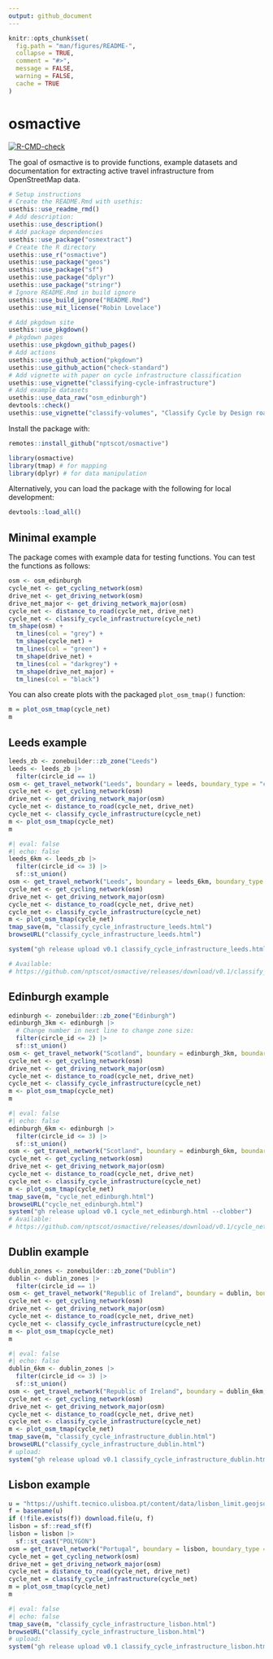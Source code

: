```yaml
---
output: github_document
---
```


<!-- README.md is generated from README.Rmd. Please edit that file -->

```r
knitr::opts_chunk$set(
  fig.path = "man/figures/README-",
  collapse = TRUE,
  comment = "#>",
  message = FALSE,
  warning = FALSE,
  cache = TRUE
)
```

# osmactive

<!-- badges: start -->
[![R-CMD-check](https://github.com/nptscot/osmactive/actions/workflows/R-CMD-check.yaml/badge.svg)](https://github.com/nptscot/osmactive/actions/workflows/R-CMD-check.yaml)

<!-- badges: end -->

The goal of osmactive is to provide functions, example datasets and documentation for extracting active travel infrastructure from OpenStreetMap data.

```r
# Setup instructions
# Create the README.Rmd with usethis:
usethis::use_readme_rmd()
# Add description:
usethis::use_description()
# Add package dependencies
usethis::use_package("osmextract")
# Create the R directory
usethis::use_r("osmactive")
usethis::use_package("geos")
usethis::use_package("sf")
usethis::use_package("dplyr")
usethis::use_package("stringr")
# Ignore README.Rmd in build ignore
usethis::use_build_ignore("README.Rmd")
usethis::use_mit_license("Robin Lovelace")

# Add pkgdown site
usethis::use_pkgdown()
# pkgdown pages
usethis::use_pkgdown_github_pages()
# Add actions
usethis::use_github_action("pkgdown")
usethis::use_github_action("check-standard")
# Add vignette with paper on cycle infrastructure classification
usethis::use_vignette("classifying-cycle-infrastructure")
# Add example datasets
usethis::use_data_raw("osm_edinburgh")
devtools::check()
usethis::use_vignette("classify-volumes", "Classify Cycle by Design road volumes")
```

Install the package with:

```r
remotes::install_github("nptscot/osmactive")
```

```r
library(osmactive)
library(tmap) # for mapping
library(dplyr) # for data manipulation
```

Alternatively, you can load the package with the following for local development:

```r
devtools::load_all()
```

## Minimal example

The package comes with example data for testing functions.
You can test the functions as follows:

```r
osm <- osm_edinburgh
cycle_net <- get_cycling_network(osm)
drive_net <- get_driving_network(osm)
drive_net_major <- get_driving_network_major(osm)
cycle_net <- distance_to_road(cycle_net, drive_net)
cycle_net <- classify_cycle_infrastructure(cycle_net)
tm_shape(osm) +
  tm_lines(col = "grey") +
  tm_shape(cycle_net) +
  tm_lines(col = "green") +
  tm_shape(drive_net) +
  tm_lines(col = "darkgrey") +
  tm_shape(drive_net_major) +
  tm_lines(col = "black")
```

You can also create plots with the packaged `plot_osm_tmap()` function:

```r
m = plot_osm_tmap(cycle_net)
m
```

## Leeds example

```r
leeds_zb <- zonebuilder::zb_zone("Leeds")
leeds <- leeds_zb |>
  filter(circle_id == 1)
osm <- get_travel_network("Leeds", boundary = leeds, boundary_type = "clipsrc")
cycle_net <- get_cycling_network(osm)
drive_net <- get_driving_network_major(osm)
cycle_net <- distance_to_road(cycle_net, drive_net)
cycle_net <- classify_cycle_infrastructure(cycle_net)
m <- plot_osm_tmap(cycle_net)
m
```

```r
#| eval: false
#| echo: false
leeds_6km <- leeds_zb |>
  filter(circle_id <= 3) |>
  sf::st_union()
osm <- get_travel_network("Leeds", boundary = leeds_6km, boundary_type = "clipsrc")
cycle_net <- get_cycling_network(osm)
drive_net <- get_driving_network_major(osm)
cycle_net <- distance_to_road(cycle_net, drive_net)
cycle_net <- classify_cycle_infrastructure(cycle_net)
m <- plot_osm_tmap(cycle_net)
tmap_save(m, "classify_cycle_infrastructure_leeds.html")
browseURL("classify_cycle_infrastructure_leeds.html")

system("gh release upload v0.1 classify_cycle_infrastructure_leeds.html --clobber")

# Available:
# https://github.com/nptscot/osmactive/releases/download/v0.1/classify_cycle_infrastructure_leeds.html
```

## Edinburgh example


```r
edinburgh <- zonebuilder::zb_zone("Edinburgh")
edinburgh_3km <- edinburgh |>
  # Change number in next line to change zone size:
  filter(circle_id <= 2) |>
  sf::st_union()
osm <- get_travel_network("Scotland", boundary = edinburgh_3km, boundary_type = "clipsrc")
cycle_net <- get_cycling_network(osm)
drive_net <- get_driving_network_major(osm)
cycle_net <- distance_to_road(cycle_net, drive_net)
cycle_net <- classify_cycle_infrastructure(cycle_net)
m <- plot_osm_tmap(cycle_net)
m
```

<!-- Save an interactive version of the map to check the results as follows: -->

```r
#| eval: false
#| echo: false
edinburgh_6km <- edinburgh |>
  filter(circle_id <= 3) |>
  sf::st_union()
osm <- get_travel_network("Scotland", boundary = edinburgh_6km, boundary_type = "clipsrc")
cycle_net <- get_cycling_network(osm)
drive_net <- get_driving_network_major(osm)
cycle_net <- distance_to_road(cycle_net, drive_net)
cycle_net <- classify_cycle_infrastructure(cycle_net)
m <- plot_osm_tmap(cycle_net)
tmap_save(m, "cycle_net_edinburgh.html")
browseURL("cycle_net_edinburgh.html")
system("gh release upload v0.1 cycle_net_edinburgh.html --clobber")
# Available:
# https://github.com/nptscot/osmactive/releases/download/v0.1/cycle_net_edinburgh.html
```

## Dublin example

```r
dublin_zones <- zonebuilder::zb_zone("Dublin")
dublin <- dublin_zones |>
  filter(circle_id == 1)
osm <- get_travel_network("Republic of Ireland", boundary = dublin, boundary_type = "clipsrc")
cycle_net <- get_cycling_network(osm)
drive_net <- get_driving_network_major(osm)
cycle_net <- distance_to_road(cycle_net, drive_net)
cycle_net <- classify_cycle_infrastructure(cycle_net)
m <- plot_osm_tmap(cycle_net)
m
```

```r
#| eval: false
#| echo: false
dublin_6km <- dublin_zones |>
  filter(circle_id <= 3) |>
  sf::st_union()
osm <- get_travel_network("Republic of Ireland", boundary = dublin_6km, boundary_type = "clipsrc")
cycle_net <- get_cycling_network(osm)
drive_net <- get_driving_network_major(osm)
cycle_net <- distance_to_road(cycle_net, drive_net)
cycle_net <- classify_cycle_infrastructure(cycle_net)
m <- plot_osm_tmap(cycle_net)
tmap_save(m, "classify_cycle_infrastructure_dublin.html")
browseURL("classify_cycle_infrastructure_dublin.html")
# upload:
system("gh release upload v0.1 classify_cycle_infrastructure_dublin.html --clobber")
```

## Lisbon example

```r
u = "https://ushift.tecnico.ulisboa.pt/content/data/lisbon_limit.geojson"
f = basename(u)
if (!file.exists(f)) download.file(u, f)
lisbon = sf::read_sf(f)
lisbon = lisbon |>
  sf::st_cast("POLYGON")
osm = get_travel_network("Portugal", boundary = lisbon, boundary_type = "clipsrc", force_vectortranslate = TRUE)
cycle_net = get_cycling_network(osm)
drive_net = get_driving_network_major(osm)
cycle_net = distance_to_road(cycle_net, drive_net)
cycle_net = classify_cycle_infrastructure(cycle_net)
m = plot_osm_tmap(cycle_net)
m
```

```r
#| eval: false
#| echo: false
tmap_save(m, "classify_cycle_infrastructure_lisbon.html")
browseURL("classify_cycle_infrastructure_lisbon.html")
# upload:
system("gh release upload v0.1 classify_cycle_infrastructure_lisbon.html --clobber")
```